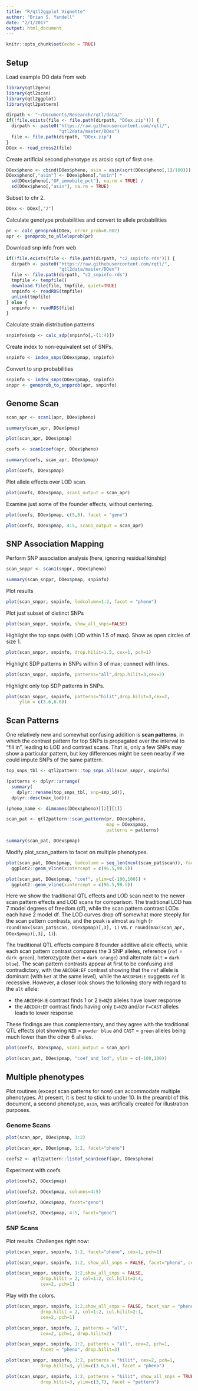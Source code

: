 ```yaml
---
title: "R/qtl2ggplot Vignette"
author: "Brian S. Yandell"
date: "2/1/2017"
output: html_document
---
```


```r
knitr::opts_chunk$set(echo = TRUE)
```

## Setup

Load example DO data from web

```r
library(qtl2geno)
library(qtl2scan)
library(qtl2ggplot)
library(qtl2pattern)
```

```r
dirpath <- "~/Documents/Research/rqtl/data/"
if(!file.exists(file <- file.path(dirpath, "DOex.zip"))) {
  dirpath <- paste0("https://raw.githubusercontent.com/rqtl/",
                    "qtl2data/master/DOex")
  file <- file.path(dirpath, "DOex.zip")
}
DOex <- read_cross2(file)
```

Create artificial second phenotype as arcsic sqrt of first one.

```r
DOex$pheno <- cbind(DOex$pheno, asin = asin(sqrt(DOex$pheno[,1]/100)))
DOex$pheno[,"asin"] <- DOex$pheno[,"asin"] *
  sd(DOex$pheno[,"OF_immobile_pct"], na.rm = TRUE) /
  sd(DOex$pheno[,"asin"], na.rm = TRUE)
```

Subset to chr 2.

```r
DOex <- DOex[,"2"]
```

Calculate genotype probabilities and convert to allele probabilities

```r
pr <- calc_genoprob(DOex, error_prob=0.002)
apr <- genoprob_to_alleleprob(pr)
```

Download snp info from web

```r
if(!file.exists(file <- file.path(dirpath, "c2_snpinfo.rds"))) {
  dirpath <- paste0("https://raw.githubusercontent.com/rqtl/",
                    "qtl2data/master/DOex")
  file <- file.path(dirpath, "c2_snpinfo.rds")
  tmpfile <- tempfile()
  download.file(file, tmpfile, quiet=TRUE)
  snpinfo <- readRDS(tmpfile)
  unlink(tmpfile)
} else {
  snpinfo <- readRDS(file)
}
```

Calculate strain distribution patterns

```r
snpinfo$sdp <- calc_sdp(snpinfo[,-(1:4)])
```

Create index to non-equivalent set of SNPs.

```r
snpinfo <- index_snps(DOex$pmap, snpinfo)
```

Convert to snp probabilities

```r
snpinfo <- index_snps(DOex$pmap, snpinfo)
snppr <- genoprob_to_snpprob(apr, snpinfo)
```

## Genome Scan

```r
scan_apr <- scan1(apr, DOex$pheno)
```

```r
summary(scan_apr, DOex$pmap)
```

```r
plot(scan_apr, DOex$pmap)
```

```r
coefs <- scan1coef(apr, DOex$pheno)
```

```r
summary(coefs, scan_apr, DOex$pmap)
```

```r
plot(coefs, DOex$pmap)
```

Plot allele effects over LOD scan.

```r
plot(coefs, DOex$pmap, scan1_output = scan_apr)
```

Examine just some of the founder effects, without centering.

```r
plot(coefs, DOex$pmap, c(5,8), facet = "geno")
```

```r
plot(coefs, DOex$pmap, 4:5, scan1_output = scan_apr)
```


## SNP Association Mapping

Perform SNP association analysis (here, ignoring residual kinship)

```r
scan_snppr <- scan1(snppr, DOex$pheno)
```

```r
summary(scan_snppr, DOex$pmap, snpinfo)
```

Plot results

```r
plot(scan_snppr, snpinfo, lodcolumn=1:2, facet = "pheno")
```

Plot just subset of distinct SNPs

```r
plot(scan_snppr, snpinfo, show_all_snps=FALSE)
```

Highlight the top snps (with LOD within 1.5 of max). Show as open circles of size 1.

```r
plot(scan_snppr, snpinfo, drop.hilit=1.5, cex=1, pch=1)
```

Highlight SDP patterns in SNPs within 3 of max; connect with lines.

```r
plot(scan_snppr, snpinfo, patterns="all",drop.hilit=3,cex=2)
```

Highlight only top SDP patterns in SNPs.

```r
plot(scan_snppr, snpinfo, patterns="hilit",drop.hilit=3,cex=2,
     ylim = c(3.6,6.6))
```

## Scan Patterns

One relatively new and somewhat confusing addition is **scan patterns**, in which the contrast pattern for top SNPs is propagated over the interval to "fill in", leading to LOD and contrast scans. That is, only a few SNPs may show a particular pattern, but key differences might be seen nearby if we could impute SNPs of the same pattern.

```r
top_snps_tbl <- qtl2pattern::top_snps_all(scan_snppr, snpinfo)
```

```r
(patterns <- dplyr::arrange(
  summary(
    dplyr::rename(top_snps_tbl, snp=snp_id)),
  dplyr::desc(max_lod)))
```

```r
(pheno_name <- dimnames(DOex$pheno)[[2]][1])
```

```r
scan_pat <- qtl2pattern::scan_pattern(pr, DOex$pheno,
                                      map = DOex$pmap,
                                      patterns = patterns)
```

```r
summary(scan_pat, DOex$pmap)
```

Modify plot_scan_pattern to facet on multiple phenotypes.

```r
plot(scan_pat, DOex$pmap, lodcolumn = seq_len(ncol(scan_pat$scan)), facet = "pheno") +
  ggplot2::geom_vline(xintercept = c(96.5,98.5))
```

```r
plot(scan_pat, DOex$pmap, "coef", ylim=c(-100,100)) +
  ggplot2::geom_vline(xintercept = c(96.5,98.5))
```

Here we show the traditional QTL effects and LOD scan next to the newer scan pattern effects and LOD scans for comparison. The traditional LOD has 7 model degrees of freedom (df), while the scan pattern contrast LODs each have 2 model df. The LOD curves drop off somewhat more steeply for the scan pattern contrasts, and the peak is almost as high (`r round(max(scan_pat$scan, DOex$pmap)[,3], 1)` vs. `r round(max(scan_apr, DOex$pmap)[,3], 1)`).

The traditional QTL effects compare 8 founder additive allele effects,
while each scan pattern contrast compares the 3 SNP alleles,
reference (`ref` = `dark green`),
heterozygote (`het` = `dark orange`) and
alternate (`alt` = `dark blue`).
The scan pattern contrasts appear at first to be confusing and contradictory, with the `ABCDGH:EF` contrast showing that the `ref` allele is dominant (with `het` at the same level), while the `ABCDFGH:E` suggests `ref` is recessive. However, a closer look shows the following story with regard to the `alt` allele:

* the `ABCDFGH:E` contrast finds 1 or 2 `E=NZO` alleles have lower response
* the `ABCDGH:EF` contrast finds having only `E=NZO` and/or `F=CAST` alleles leads to lower response

These findings are thus complementary, and they agree with the traditional QTL effects plot showing `NZO` = `powder blue` and `CAST` = `green` alleles being much lower than the other 6 alleles.

```r
plot(coefs, DOex$pmap, scan1_output = scan_apr)
```

```r
plot(scan_pat, DOex$pmap, "coef_and_lod", ylim = c(-100,100))
```

## Multiple phenotypes

Plot routines (except scan patterns for now) can accommodate multiple phenotypes. At present, it is best to stick to under 10. In the preambl of this document, a second phenotype, `asin`, was artifically created for illustration purposes.

### Genome Scans

```r
plot(scan_apr, DOex$pmap, 1:2)
```

```r
plot(scan_apr, DOex$pmap, 1:2, facet="pheno")
```

```r
coefs2 <- qtl2pattern::listof_scan1coef(apr, DOex$pheno)
```

Experiment with coefs

```r
plot(coefs2, DOex$pmap)
```

```r
plot(coefs2, DOex$pmap, columns=4:5)
```

```r
plot(coefs2, DOex$pmap, facet="geno")
```

```r
plot(coefs2, DOex$pmap, 4:5, facet="geno")
```

### SNP Scans

Plot results. Challenges right now:

```r
plot(scan_snppr, snpinfo, 1:2, facet="pheno", cex=1, pch=1)
```

```r
plot(scan_snppr, snpinfo, 1:2, show_all_snps = FALSE, facet="pheno", cex=2, pch=1)
```

```r
plot(scan_snppr, snpinfo, 1:2,show_all_snps = FALSE,
             drop.hilit = 2, col=1:2, col.hilit=3:4,
             cex=2, pch=1)
```

Play with the colors.

```r
plot(scan_snppr, snpinfo, 1:2,show_all_snps = FALSE, facet_var = "pheno",
             drop.hilit = 2, col=1:2, col.hilit=2:1,
             cex=2, pch=1)
```

```r
plot(scan_snppr, snpinfo, 2, patterns = "all",
             cex=2, pch=1, drop.hilit=2)
```

```r
plot(scan_snppr, snpinfo, 1:2, patterns = "all", cex=2, pch=1,
             facet = "pheno", drop.hilit=3)
```

```r
plot(scan_snppr, snpinfo, 1:2, patterns = "hilit", cex=2, pch=1,
             drop.hilit=3, ylim=c(3.6,6.6), facet = "pheno")
```

```r
plot(scan_snppr, snpinfo, 1:2, patterns = "hilit", show_all_snps = TRUE, cex=2, pch=1,
             drop.hilit=3, ylim=c(3,7), facet = "pattern")
```

